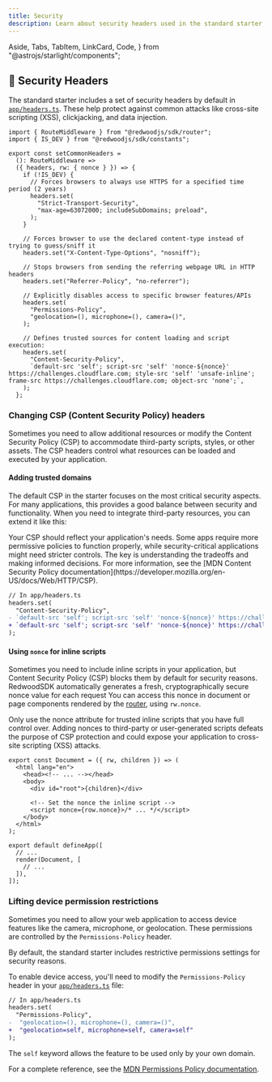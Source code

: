 ```yaml
---
title: Security
description: Learn about security headers used in the standard starter, what they do, and how to configure them for your app.
---
```


  Aside,
  Tabs,
  TabItem,
  LinkCard,
  Code,
} from "@astrojs/starlight/components";

## 🔐 Security Headers

The standard starter includes a set of security headers by default in [`app/headers.ts`](https://github.com/redwoodjs/sdk/blob/main/starters/standard/src/app/headers.ts). These help protect against common attacks like cross-site scripting (XSS), clickjacking, and data injection.

```tsx title="src/app/pages/auth/LoginPage.tsx" collapse={"1-3"}
import { RouteMiddleware } from "@redwoodjs/sdk/router";
import { IS_DEV } from "@redwoodjs/sdk/constants";

export const setCommonHeaders =
  (): RouteMiddleware =>
  ({ headers, rw: { nonce } }) => {
    if (!IS_DEV) {
      // Forces browsers to always use HTTPS for a specified time period (2 years)
      headers.set(
        "Strict-Transport-Security",
        "max-age=63072000; includeSubDomains; preload",
      );
    }

    // Forces browser to use the declared content-type instead of trying to guess/sniff it
    headers.set("X-Content-Type-Options", "nosniff");

    // Stops browsers from sending the referring webpage URL in HTTP headers
    headers.set("Referrer-Policy", "no-referrer");

    // Explicitly disables access to specific browser features/APIs
    headers.set(
      "Permissions-Policy",
      "geolocation=(), microphone=(), camera=()",
    );

    // Defines trusted sources for content loading and script execution:
    headers.set(
      "Content-Security-Policy",
      `default-src 'self'; script-src 'self' 'nonce-${nonce}' https://challenges.cloudflare.com; style-src 'self' 'unsafe-inline'; frame-src https://challenges.cloudflare.com; object-src 'none';`,
    );
  };
```

### Changing CSP (Content Security Policy) headers

Sometimes you need to allow additional resources or modify the Content Security Policy (CSP) to accommodate third-party scripts, styles, or other assets. The CSP headers control what resources can be loaded and executed by your application.

#### Adding trusted domains

The default CSP in the starter focuses on the most critical security aspects. For many applications, this provides a good balance between security and functionality. When you need to integrate third-party resources, you can extend it like this:

<Aside>
  Your CSP should reflect your application's needs. Some apps require more
  permissive policies to function properly, while security-critical applications
  might need stricter controls. The key is understanding the tradeoffs and
  making informed decisions. For more information, see the [MDN Content Security
  Policy documentation](https://developer.mozilla.org/en-US/docs/Web/HTTP/CSP).
</Aside>

```diff
// In app/headers.ts
headers.set(
  "Content-Security-Policy",
- `default-src 'self'; script-src 'self' 'nonce-${nonce}' https://challenges.cloudflare.com; style-src 'self' 'unsafe-inline'; frame-src https://challenges.cloudflare.com; object-src 'none';`,
+ `default-src 'self'; script-src 'self' 'nonce-${nonce}' https://challenges.cloudflare.com https://trusted-scripts.example.com; style-src 'self' 'unsafe-inline'; frame-src https://challenges.cloudflare.com; img-src 'self' https://images.example.com; object-src 'none';`,
);
```

#### Using `nonce` for inline scripts

Sometimes you need to include inline scripts in your application, but Content Security Policy (CSP) blocks them by default for security reasons. RedwoodSDK automatically generates a fresh, cryptographically secure nonce value for each request You can access this nonce in document or page components rendered by the [router](./routing), using `rw.nonce`.

<Aside type="caution">
  Only use the nonce attribute for trusted inline scripts that you have full
  control over. Adding nonces to third-party or user-generated scripts defeats
  the purpose of CSP protection and could expose your application to cross-site
  scripting (XSS) attacks.
</Aside>

```tsx
export const Document = ({ rw, children }) => (
  <html lang="en">
    <head><!-- ... --></head>
    <body>
      <div id="root">{children}</div>

      <!-- Set the nonce the inline script -->
      <script nonce={row.nonce}>/* ... */</script>
    </body>
  </html>
);

export default defineApp([
  // ...
  render(Document, [
    // ...
  ]),
]);
```

### Lifting device permission restrictions

Sometimes you need to allow your web application to access device features like the camera, microphone, or geolocation. These permissions are controlled by the `Permissions-Policy` header.

By default, the standard starter includes restrictive permissions settings for security reasons.

To enable device access, you'll need to modify the `Permissions-Policy` header in your [`app/headers.ts`](https://github.com/redwoodjs/sdk/blob/main/starters/standard/src/) file:

```diff
// In app/headers.ts
headers.set(
  "Permissions-Policy",
-  "geolocation=(), microphone=(), camera=()",
+  "geolocation=self, microphone=self, camera=self"
);
```

The `self` keyword allows the feature to be used only by your own domain.

For a complete reference, see the [MDN Permissions Policy documentation](https://developer.mozilla.org/en-US/docs/Web/HTTP/Headers/Permissions-Policy).
